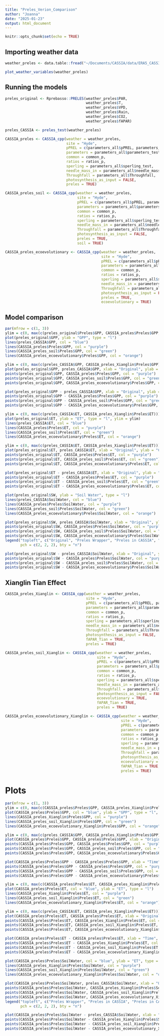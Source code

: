 ```yaml
---
title: "Preles_Verion_Comparison"
author: "Joanna"
date: "2025-01-23"
output: html_document
---
```


```r
knitr::opts_chunk$set(echo = TRUE)
```

## Importing weather data

```r
weather_preles <- data.table::fread("~/Documents/CASSIA/data/ERA5_CASSIA_preles.csv")

plot_weather_variables(weather_preles)
```

## Running the models

```r
preles_original <- Rprebasso::PRELES(weather_preles$PAR,
                                     weather_preles$T,
                                     weather_preles$VPD,
                                     weather_preles$Rain,
                                     weather_preles$CO2,
                                     weather_preles$fAPAR)

preles_CASSIA <- preles_test(weather_preles)

CASSIA_preles <- CASSIA_cpp(weather = weather_preles,
                            site = "Hyde",
                            pPREL = c(parameters_all$pPREL, parameters_all$N_parameters),
                            parameters = parameters_all$parameters_test,
                            common = common_p,
                            ratios = ratios_p,
                            sperling = parameters_all$sperling_test,
                            needle_mass_in = parameters_all$needle_mass_in,
                            Throughfall = parameters_all$Throughfall,
                            photosynthesis_as_input = FALSE,
                            preles = TRUE)

CASSIA_preles_soil <- CASSIA_cpp(weather = weather_preles,
                                 site = "Hyde",
                                 pPREL = c(parameters_all$pPREL, parameters_all$N_parameters),
                                 parameters = parameters_all$parameters_test,
                                 common = common_p,
                                 ratios = ratios_p,
                                 sperling = parameters_all$sperling_test,
                                 needle_mass_in = parameters_all$needle_mass_in,
                                 Throughfall = parameters_all$Throughfall,
                                 photosynthesis_as_input = FALSE,
                                 preles = TRUE,
                                 soil = TRUE)

CASSIA_preles_ecoevolutionary <- CASSIA_cpp(weather = weather_preles,
                                            site = "Hyde",
                                            pPREL = c(parameters_all$pPREL, parameters_all$N_parameters),
                                            parameters = parameters_all$parameters_test,
                                            common = common_p,
                                            ratios = ratios_p,
                                            sperling = parameters_all$sperling_test,
                                            needle_mass_in = parameters_all$needle_mass_in,
                                            Throughfall = parameters_all$Throughfall,
                                            photosynthesis_as_input = FALSE,
                                            preles = TRUE,
                                            ecoevolutionary = TRUE)

```

## Model comparison

```r
par(mfrow = c(1, 3))
ylim = c(0, max(c(preles_original$Preles$GPP, CASSIA_preles$Preles$GPP, preles_CASSIA$GPP, CASSIA_preles_ecoevolutionary$GPP, CASSIA_preles_soil$GPP)))
plot(preles_original$GPP, ylab = "GPP", type = "l")
lines(preles_CASSIA$GPP, col = "blue")
lines(CASSIA_preles$Preles$GPP, col = "purple")
lines(CASSIA_preles_soil$Preles$GPP, col = "green")
lines(CASSIA_preles_ecoevolutionary$Preles$GPP, col = "orange")

ylim = c(0, max(c(preles_CASSIA$GPP, CASSIA_preles_Xianglin$Preles$GPP)))
plot(preles_original$GPP, preles_CASSIA$GPP, xlab = "Original", ylab = "CASSIA", col = "blue", ylim = ylim)
points(preles_original$GPP, CASSIA_preles$Preles$GPP, col = "purple")
points(preles_original$GPP, CASSIA_preles_soil$Preles$GPP, col = "green")
points(preles_original$GPP, CASSIA_preles_ecoevolutionary$Preles$GPP, col = "orange")

plot(preles_original$GPP - preles_CASSIA$GPP, xlab = "Original", ylab = "CASSIA", col = "blue")
points(preles_original$GPP - CASSIA_preles$Preles$GPP, col = "purple")
points(preles_original$GPP - CASSIA_preles_soil$Preles$GPP, col = "green")
points(preles_original$GPP - CASSIA_preles_ecoevolutionary$Preles$GPP, col = "orange")

ylim = c(0, max(c(preles_CASSIA$ET, CASSIA_preles_Xianglin$Preles$ET)))
plot(preles_original$ET, ylab = "ET", type = "l", ylim = ylim)
lines(preles_CASSIA$ET, col = "blue")
lines(CASSIA_preles$Preles$ET, col = "purple")
lines(CASSIA_preles_soil$Preles$ET, col = "green")
lines(CASSIA_preles_ecoevolutionary$Preles$ET, col = "orange")

ylim = c(0, max(c(preles_CASSIA$ET, CASSIA_preles_Xianglin$Preles$ET)))
plot(preles_original$ET, preles_CASSIA$ET, xlab = "Original", ylab = "CASSIA", col = "blue", ylim = ylim)
points(preles_original$ET, CASSIA_preles$Preles$ET, col = "purple")
points(preles_original$ET, CASSIA_preles_soil$Preles$ET, col = "green")
points(preles_original$ET, CASSIA_preles_ecoevolutionary$Preles$ET, col = "orange")

plot(preles_original$ET - preles_CASSIA$ET, xlab = "Original", ylab = "CASSIA", col = "blue", ylim = ylim)
points(preles_original$ET - CASSIA_preles$Preles$ET, col = "purple")
points(preles_original$ET - CASSIA_preles_soil$Preles$ET, col = "green")
points(preles_original$ET - CASSIA_preles_ecoevolutionary$Preles$ET, col = "orange")

plot(preles_original$SW, ylab = "Soil Water", type = "l")
lines(preles_CASSIA$SoilWater, col = "blue")
lines(CASSIA_preles$Preles$SoilWater, col = "purple")
lines(CASSIA_preles_soil$Preles$SoilWater, col = "green")
lines(CASSIA_preles_ecoevolutionary$Preles$SoilWater, col = "orange")

plot(preles_original$SW, preles_CASSIA$SoilWater, xlab = "Original", ylab = "CASSIA", col = "blue")
points(preles_original$SW, CASSIA_preles$Preles$SoilWater, col = "purple")
points(preles_original$SW, CASSIA_preles_soil$Preles$SoilWater, col = "green")
points(preles_original$SW, CASSIA_preles_ecoevolutionary$Preles$SoilWater, col = "orange")
legend("topleft", c("Original", "Preles Wrapper", "Preles in CASSIA", "Preles in CASSIA Soil", "Preles in CASSIA Eco"), col = c("black", "blue", "purple", "green", "orange"),
       pch = c(2, 2, 2), bty = "n")

plot(preles_original$SW - preles_CASSIA$SoilWater, xlab = "Original", ylab = "CASSIA", col = "blue")
points(preles_original$SW - CASSIA_preles$Preles$SoilWater, col = "purple")
points(preles_original$SW - CASSIA_preles_soil$Preles$SoilWater, col = "green")
points(preles_original$SW - CASSIA_preles_ecoevolutionary$Preles$SoilWater, col = "orange")
```

## Xianglin Tian Effect


```r
CASSIA_preles_Xianglin <- CASSIA_cpp(weather = weather_preles,
                                     site = "Hyde",
                                     pPREL = c(parameters_all$pPREL, parameters_all$N_parameters),
                                     parameters = parameters_all$parameters_test,
                                     common = common_p,
                                     ratios = ratios_p,
                                     sperling = parameters_all$sperling_test,
                                     needle_mass_in = parameters_all$needle_mass_in,
                                     Throughfall = parameters_all$Throughfall,
                                     photosynthesis_as_input = FALSE,
                                     fAPAR_Tian = TRUE,
                                     preles = TRUE)

CASSIA_preles_soil_Xianglin <- CASSIA_cpp(weather = weather_preles,
                                          site = "Hyde",
                                          pPREL = c(parameters_all$pPREL, parameters_all$N_parameters),
                                          parameters = parameters_all$parameters_test,
                                          common = common_p,
                                          ratios = ratios_p,
                                          sperling = parameters_all$sperling_test,
                                          needle_mass_in = parameters_all$needle_mass_in,
                                          Throughfall = parameters_all$Throughfall,
                                          photosynthesis_as_input = FALSE,
                                          ecoevolutionary = TRUE,
                                          fAPAR_Tian = TRUE,
                                          preles = TRUE)

CASSIA_preles_ecoevolutionary_Xianglin <- CASSIA_cpp(weather = weather_preles,
                                                     site = "Hyde",
                                                     pPREL = c(parameters_all$pPREL, parameters_all$N_parameters),
                                                     parameters = parameters_all$parameters_test,
                                                     common = common_p,
                                                     ratios = ratios_p,
                                                     sperling = parameters_all$sperling_test,
                                                     needle_mass_in = parameters_all$needle_mass_in,
                                                     Throughfall = parameters_all$Throughfall,
                                                     photosynthesis_as_input = FALSE,
                                                     ecoevolutionary = TRUE,
                                                     fAPAR_Tian = TRUE,
                                                     preles = TRUE)
```

# Plots

```r

par(mfrow = c(1, 3))
ylim = c(0, max(c(CASSIA_preles$Preles$GPP, CASSIA_preles_Xianglin$Preles$GPP, CASSIA_preles_soil_Xianglin$Preles$GPP, CASSIA_preles_ecoevolutionary_Xianglin$Preles$GPP)))
plot(CASSIA_preles$Preles$GPP, col = "blue", ylab = "GPP", type = "l", ylim = ylim)
lines(CASSIA_preles_Xianglin$Preles$GPP, col = "purple")
lines(CASSIA_preles_soil_Xianglin$Preles$GPP, col = "green")
lines(CASSIA_preles_ecoevolutionary_Xianglin$Preles$GPP, col = "orange")

ylim = c(0, max(c(preles_CASSIA$GPP, CASSIA_preles_Xianglin$Preles$GPP)))
plot(CASSIA_preles$Preles$GPP, CASSIA_preles$Preles$GPP, xlab = "Original", ylab = "CASSIA", col = "blue", ylim = ylim)
points(CASSIA_preles$Preles$GPP, CASSIA_preles$Preles$GPP, col = "purple")
points(CASSIA_preles$Preles$GPP, CASSIA_preles_soil$Preles$GPP, col = "green")
points(CASSIA_preles$Preles$GPP, CASSIA_preles_ecoevolutionary$Preles$GPP, col = "orange")

plot(CASSIA_preles$Preles$GPP - CASSIA_preles$Preles$GPP, xlab = "Time", ylab = "baseline - other", col = "blue")
points(CASSIA_preles$Preles$GPP - CASSIA_preles$Preles$GPP, col = "purple")
points(CASSIA_preles$Preles$GPP - CASSIA_preles_soil$Preles$GPP, col = "green")
points(CASSIA_preles$Preles$GPP - CASSIA_preles_ecoevolutionary$Preles$GPP, col = "orange")

ylim = c(0, max(c(CASSIA_preles$Preles$ET, CASSIA_preles_Xianglin$Preles$ET)))
plot(CASSIA_preles$Preles$ET, col = "blue", ylab = "ET", type = "l")
lines(CASSIA_preles_Xianglin$Preles$ET, col = "purple")
lines(CASSIA_preles_soil_Xianglin$Preles$ET, col = "green")
lines(CASSIA_preles_ecoevolutionary_Xianglin$Preles$ET, col = "orange")

ylim = c(0, max(c(preles_CASSIA$ET, CASSIA_preles_Xianglin$Preles$ET)))
plot(CASSIA_preles$Preles$ET, CASSIA_preles$Preles$ET, xlab = "Original", ylab = "CASSIA", col = "blue", ylim = ylim)
points(CASSIA_preles$Preles$ET, CASSIA_preles_Xianglin$Preles$ET, col = "purple")
points(CASSIA_preles$Preles$ET, CASSIA_preles_soil_Xianglin$Preles$ET, col = "green")
points(CASSIA_preles$Preles$ET, CASSIA_preles_ecoevolutionary_Xianglin$Preles$ET, col = "orange")

plot(CASSIA_preles$Preles$ET - CASSIA_preles$Preles$ET, xlab = "Time", ylab = "baseline - other", col = "blue")
points(CASSIA_preles$Preles$ET - CASSIA_preles_Xianglin$Preles$ET, col = "purple")
points(CASSIA_preles$Preles$ET - CASSIA_preles_soil_Xianglin$Preles$ET, col = "green")
points(CASSIA_preles$Preles$ET - CASSIA_preles_ecoevolutionary_Xianglin$Preles$ET, col = "orange")

plot(CASSIA_preles$Preles$SoilWater, col = "blue", ylab = "ET", type = "l")
lines(CASSIA_preles_Xianglin$Preles$SoilWater, col = "purple")
lines(CASSIA_preles_soil_Xianglin$Preles$SoilWater, col = "green")
lines(CASSIA_preles_ecoevolutionary_Xianglin$Preles$SoilWater, col = "orange")

plot(CASSIA_preles$Preles$SoilWater, preles_CASSIA$SoilWater, xlab = "Original", ylab = "CASSIA", col = "blue")
points(CASSIA_preles$Preles$SoilWater, CASSIA_preles_Xianglin$Preles$SoilWater, col = "purple")
points(CASSIA_preles$Preles$SoilWater, CASSIA_preles_soil_Xianglin$Preles$SoilWater, col = "green")
points(CASSIA_preles$Preles$SoilWater, CASSIA_preles_ecoevolutionary_Xianglin$Preles$SoilWater, col = "orange")
legend("topleft", c("Preles Wrapper", "Preles in CASSIA", "Preles in CASSIA Soil", "Preles in CASSIA Eco"), col = c("blue", "purple", "green", "orange"),
       pch = c(2, 2, 2), bty = "n")

plot(CASSIA_preles$Preles$SoilWater - preles_CASSIA$SoilWater, xlab = "Time", ylab = "baseline - other", col = "blue")
points(CASSIA_preles$Preles$SoilWater - CASSIA_preles_Xianglin$Preles$SoilWater, col = "purple")
points(CASSIA_preles$Preles$SoilWater - CASSIA_preles_soil_Xianglin$Preles$SoilWater, col = "green")
points(CASSIA_preles$Preles$SoilWater - CASSIA_preles_ecoevolutionary_Xianglin$Preles$SoilWater, col = "orange")

```
